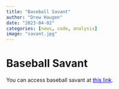 ```yaml
---
title: "Baseball Savant"
author: "Drew Haugen"
date: "2023-04-02"
categories: [news, code, analysis]
image: "savant.jpg"
---
```


# Baseball Savant

You can access baseball savant at [this link](https://baseballsavant.mlb.com/ "this is baseball savant"){style="color: blue;"}.
